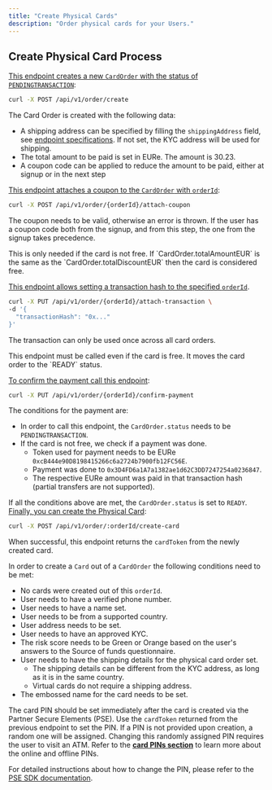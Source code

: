```yaml
---
title: "Create Physical Cards"
description: "Order physical cards for your Users."
---
```



## Create Physical Card Process

<Steps titleSize="h3">
<Step title="Create a Card Order">


[This endpoint creates a new `CardOrder` with the status of `PENDINGTRANSACTION`](/api-reference/card-order/create-a-new-card-order):

```bash cURL
curl -X POST /api/v1/order/create
```

The Card Order is created with the following data:

- A shipping address can be specified by filling the `shippingAddress` field, see [endpoint specifications](/api-reference/card-order/create-a-new-card-order). If not set, the KYC address will be used for shipping.
- The total amount to be paid is set in EURe. The amount is 30.23.
- A coupon code can be applied to reduce the amount to be paid, either at signup or in the next step

</Step>
<Step title="(Optional) Attach a Coupon">

[This endpoint attaches a coupon to the `CardOrder` with `orderId`](/api-reference/card-order/attach-a-coupon-to-a-card-order):

```bash cURL
curl -X POST /api/v1/order/{orderId}/attach-coupon
```

The coupon needs to be valid, otherwise an error is thrown.
If the user has a coupon code both from the signup, and from this step, the one from the signup takes precedence.

</Step>
<Step title="(Optional) Attach an on-chain transaction">

<Note>
This is only needed if the card is not free. If `CardOrder.totalAmountEUR` is the same as the `CardOrder.totalDiscountEUR` then the card is considered free.
</Note>

[This endpoint allows setting a transaction hash to the specified `orderId`](/api-reference/card-order/attach-an-on-chain-transaction-to-a-card-order).

```bash cURL
curl -X PUT /api/v1/order/{orderId}/attach-transaction \
-d '{
  "transactionHash": "0x..."
}'
```

The transaction can only be used once across all card orders.

</Step>
<Step title="Confirm the payment was performed">

<Warning>
This endpoint must be called even if the card is free. It moves the card order to the `READY` status.
</Warning>

[To confirm the payment call this endpoint](/api-reference/card-order/marks-a-card-order-as-paid):

```bash cURL
curl -X PUT /api/v1/order/{orderId}/confirm-payment
```

The conditions for the payment are:

- In order to call this endpoint, the `CardOrder.status` needs to be `PENDINGTRANSACTION`.
- If the card is not free, we check if a payment was done.
  - Token used for payment needs to be EURe `0xcB444e90D8198415266c6a2724b7900fb12FC56E`.
  - Payment was done to `0x3D4FD6a1A7a1382ae1d62C3DD7247254a0236847`.
  - The respective EURe amount was paid in that transaction hash (partial transfers are not supported).

If all the conditions above are met, the `CardOrder.status` is set to `READY`.
</Step>
<Step title="Create the Physical Card">
[Finally, you can create the Physical Card](/api-reference/card-order/create-a-card-out-of-a-card-order):

```bash cURL
curl -X POST /api/v1/order/:orderId/create-card
```

When successful, this endpoint returns the `cardToken` from the newly created card.

In order to create a `Card` out of a `CardOrder` the following conditions need to be met:

- No cards were created out of this `orderId`.
- User needs to have a verified phone number.
- User needs to have a name set.
- User needs to be from a supported country.
- User address needs to be set.
- User needs to have an approved KYC.
- The risk score needs to be Green or Orange based on the user's answers to the Source of funds questionnaire.
- User needs to have the shipping details for the physical card order set.
  - The shipping details can be different from the KYC address, as long as it is in the same country.
  - Virtual cards do not require a shipping address.
- The embossed name for the card needs to be set.
</Step>
<Step title="Set the Card PIN using the Partner Secure Elements (PSE)">

The card PIN should be set immediately after the card is created via the Partner Secure Elements (PSE).
Use the `cardToken` returned from the previous endpoint to set the PIN.
If a PIN is not provided upon creation, a random one will be assigned.
Changing this randomly assigned PIN requires the user to visit an ATM. Refer to the **[card PINs section](/cards#card-pins)** to learn more about the online and offline PINs.

For detailed instructions about how to change the PIN, please refer to the [PSE SDK documentation](https://www.npmjs.com/package/@gnosispay/pse-sdk).
</Step>
</Steps>
